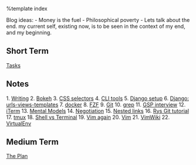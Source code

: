 %template index


Blog ideas:
- Money is the fuel
- Philosophical poverty
- Lets talk about the end. my current self, existing now, is to be seen in the context of my end, and my beginning.

== Short Term ==
[[Tasks]]

== Notes ==
1. [[Writing]]
2. [[Bokeh]]
3. [[CSS selectors]]
4. [[CLI tools]]
5. [[Django setup]] 
6. [[Django: urls-views-templates]]
7. [[docker]]
8. [[FZF]]
9. [[Git]]
10. [[grep]]
11. [[GSP interview]]
12. [[iTerm]]
13. [[Mental Models]]
14. [[Negotiation]]
15. [[Nested links]]
16. [[Rys Git tutorial]]
17. [[tmux]]
18. [[Shell vs Terminal]]
19. [[Vim again]]
20. [[Vim]]
21. [[VimWiki]] 
22. [[VirtualEnv]]

== Medium Term ==
[[Todo|The Plan]]
